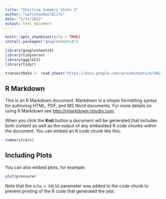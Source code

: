 ```yaml
---
title: "Starting Summary Stats 2"
author: "uafishandwildlife"
date: "5/11/2022"
output: html_document
---
```


```r
knitr::opts_chunk$set(echo = TRUE)
install.packages("googlesheets4")

library(googlesheets4)
library(tidyverse)
library(ggplot2)
library(tidyr)

transectData <- read_sheet("https://docs.google.com/spreadsheets/d/1BGrCqBkuWJi_0TZus4G54YqBc8IwCbqgB8JvEykKoe4/edit?usp=sharing")

```

## R Markdown

This is an R Markdown document. Markdown is a simple formatting syntax for authoring HTML, PDF, and MS Word documents. For more details on using R Markdown see <http://rmarkdown.rstudio.com>.

When you click the **Knit** button a document will be generated that includes both content as well as the output of any embedded R code chunks within the document. You can embed an R code chunk like this:

```r
summary(cars)
```

## Including Plots

You can also embed plots, for example:

```r
plot(pressure)
```

Note that the `echo = FALSE` parameter was added to the code chunk to prevent printing of the R code that generated the plot.
